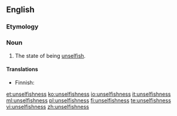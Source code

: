 ==English==

===Etymology===
{{suffix|unselfish|ness|lang=en}}

===Noun===
{{en-noun|-}}

# The state of being [[unselfish]].

====Translations====
{{trans-top|the state of being unselfish}}
* Finnish: {{t|fi|epäitsekkyys}}
{{trans-mid}}
{{trans-bottom}}

[[et:unselfishness]]
[[ko:unselfishness]]
[[io:unselfishness]]
[[it:unselfishness]]
[[ml:unselfishness]]
[[pl:unselfishness]]
[[fi:unselfishness]]
[[te:unselfishness]]
[[vi:unselfishness]]
[[zh:unselfishness]]